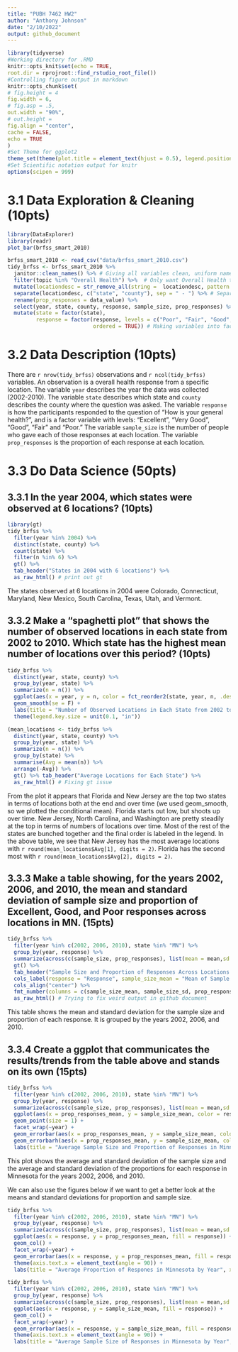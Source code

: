 ```yaml
---
title: "PUBH 7462 HW2"
author: "Anthony Johnson"
date: "2/10/2022"
output: github_document
---
```


```r
library(tidyverse)
#Working directory for .RMD
knitr::opts_knit$set(echo = TRUE,
root.dir = rprojroot::find_rstudio_root_file())
#Controlling figure output in markdown
knitr::opts_chunk$set(
# fig.height = 4
fig.width = 6,
# fig.asp = .5,
out.width = "90%",
# out.height =
fig.align = "center",
cache = FALSE,
echo = TRUE
)
#Set Theme for ggplot2
theme_set(theme(plot.title = element_text(hjust = 0.5), legend.position = "bottom"))
#Set Scientific notation output for knitr
options(scipen = 999)
```

# 3.1 Data Exploration & Cleaning (10pts)

```r
library(DataExplorer)
library(readr)
plot_bar(brfss_smart_2010)
```


```r
brfss_smart_2010 <- read_csv("data/brfss_smart_2010.csv")
tidy_brfss <- brfss_smart_2010 %>%
  janitor::clean_names() %>% # Giving all variables clean, uniform names
  filter(topic %in% "Overall Health") %>%  # Only want Overall Health topic
  mutate(locationdesc = str_remove_all(string =  locationdesc, pattern =  "County")) %>% # Remove the county after each county name because it is redundant
  separate(locationdesc, c("state", "county"), sep = " - ") %>% # Separating state and county into their own columns
  rename(prop_responses = data_value) %>%
  select(year, state, county, response, sample_size, prop_responses) %>%
  mutate(state = factor(state), 
         response = factor(response, levels = c("Poor", "Fair", "Good", "Very good", "Excellent") ,
                           ordered = TRUE)) # Making variables into factors to make them easier to work with
```

# 3.2 Data Description (10pts)

There are `r nrow(tidy_brfss)` observations and `r ncol(tidy_brfss)` variables. An observation is a overall health response from a specific location. The variable `year` describes the year the data was collected (2002-2010). The variable `state` describes which state and `county` describes the county where the question was asked. The variable `response` is how the participants responded to the question of "How is your general health?", and is a factor variable with levels: "Excellent", "Very Good", "Good", "Fair" and "Poor." The variable `sample_size` is the number of people who gave each of those responses at each location. The variable `prop_responses` is the proportion of each response at each location.

# 3.3 Do Data Science (50pts)

## 3.3.1 In the year 2004, which states were observed at 6 locations? (10pts)
```r
library(gt)
tidy_brfss %>%
  filter(year %in% 2004) %>%
  distinct(state, county) %>%
  count(state) %>%
  filter(n %in% 6) %>%
  gt() %>%
  tab_header("States in 2004 with 6 locations") %>%
  as_raw_html() # print out gt
```

The states observed at 6 locations in 2004 were Colorado, Connecticut, Maryland, New Mexico, South Carolina, Texas, Utah, and Vermont.

## 3.3.2 Make a “spaghetti plot” that shows the number of observed locations in each state from 2002 to 2010. Which state has the highest mean number of locations over this period? (10pts)

```r
tidy_brfss %>%
  distinct(year, state, county) %>%
  group_by(year, state) %>%
  summarize(n = n()) %>% 
  ggplot(aes(x = year, y = n, color = fct_reorder2(state, year, n, .desc = T))) +
  geom_smooth(se = F) + 
  labs(title = "Number of Observed Locations in Each State from 2002 to 2010", x = "Year", y = "Number of Locations", color = "State") +
  theme(legend.key.size = unit(0.1, "in"))
```
```r

(mean_locations <- tidy_brfss %>%
  distinct(year, state, county) %>%
  group_by(year, state) %>%
  summarize(n = n()) %>%
  group_by(state) %>%
  summarise(Avg = mean(n)) %>%
  arrange(-Avg)) %>%
  gt() %>% tab_header("Average Locations for Each State") %>%
  as_raw_html() # Fixing gt issue
```




From the plot it appears that Florida and New Jersey are the top two states in terms of locations both at the end and over time (we used geom_smooth, so we plotted the conditional mean). Florida starts out low, but shoots up over time. New Jersey, North Carolina, and Washington are pretty steadily at the top in terms of numbers of locations over time. Most of the rest of the states are bunched together and the final order is labeled in the legend. In the above table, we see that New Jersey has the most average locations with `r round(mean_locations$Avg[1], digits = 2)`. Florida has the second most with `r round(mean_locations$Avg[2], digits = 2)`. 




## 3.3.3 Make a table showing, for the years 2002, 2006, and 2010, the mean and standard deviation of sample size and proportion of Excellent, Good, and Poor responses across locations in MN. (15pts)

```r
tidy_brfss %>%
  filter(year %in% c(2002, 2006, 2010), state %in% "MN") %>%
  group_by(year, response) %>%
  summarize(across(c(sample_size, prop_responses), list(mean = mean,sd = sd))) %>% # Find mean and sd of each value 
  gt() %>%
  tab_header("Sample Size and Proportion of Responses Across Locations in MN") %>%
  cols_label(response = "Response", sample_size_mean = "Mean of Sample Size", sample_size_sd = "Standard Deviation of Sample Size", prop_responses_mean = "Mean of Proportion", prop_responses_sd = "Standard Deviation of Proportion" ) %>%
  cols_align("center") %>%
  fmt_number(columns = c(sample_size_mean, sample_size_sd, prop_responses_mean, prop_responses_sd), decimals = 2) %>%
  as_raw_html() # Trying to fix weird output in github document
```

This table shows the mean and standard deviation for the sample size and proportion of each response. It is grouped by the years 2002, 2006, and 2010.


## 3.3.4 Create a ggplot that communicates the results/trends from the table above and stands on its own (15pts)




```r
tidy_brfss %>%
  filter(year %in% c(2002, 2006, 2010), state %in% "MN") %>%
  group_by(year, response) %>%
  summarize(across(c(sample_size, prop_responses), list(mean = mean,sd = sd))) %>%
  ggplot(aes(x = prop_responses_mean, y = sample_size_mean, color = response)) +
  geom_point(size = 1) +
  facet_wrap(~year) +
  geom_errorbar(aes(x = prop_responses_mean, y = sample_size_mean, color = response, ymin = sample_size_mean - sample_size_sd, ymax = sample_size_mean + sample_size_sd)) +
  geom_errorbarh(aes(x = prop_responses_mean, y = sample_size_mean, color = response, xmin = prop_responses_mean - prop_responses_sd, xmax = prop_responses_mean + prop_responses_sd)) +
  labs(title = "Average Sample Size and Proportion of Responses in Minnesota by Year", x = "Average Proportion of Responses", y = "Average of Sample Size", color = "Response")
```
This plot shows the average and standard deviation of the sample size and the average and standard deviation of the proportions for each response in Minnesota for the years 2002, 2006, and 2010. 

We can also use the figures below if we want to get a better look at the means and standard deviations for proportion and sample size.


```r
tidy_brfss %>%
  filter(year %in% c(2002, 2006, 2010), state %in% "MN") %>%
  group_by(year, response) %>%
  summarize(across(c(sample_size, prop_responses), list(mean = mean,sd = sd))) %>%
  ggplot(aes(x = response, y = prop_responses_mean, fill = response)) +
  geom_col() +
  facet_wrap(~year) +
  geom_errorbar(aes(x = response, y = prop_responses_mean, fill = response, ymin = prop_responses_mean - prop_responses_sd, ymax = prop_responses_mean + prop_responses_sd), position = "dodge") +
  theme(axis.text.x = element_text(angle = 90)) +
  labs(title = "Average Proportion of Respones in Minnesota by Year", x = "Response", y = "Average of Proportion", fill = "Response")
```

```r
tidy_brfss %>%
  filter(year %in% c(2002, 2006, 2010), state %in% "MN") %>%
  group_by(year, response) %>%
  summarize(across(c(sample_size, prop_responses), list(mean = mean,sd = sd))) %>%
  ggplot(aes(x = response, y = sample_size_mean, fill = response)) +
  geom_col() +
  facet_wrap(~year) +
  geom_errorbar(aes(x = response, y = sample_size_mean, fill = response, ymin = sample_size_mean - sample_size_sd, ymax = sample_size_mean + sample_size_sd), position = "dodge") +
  theme(axis.text.x = element_text(angle = 90)) +
  labs(title = "Average Sample Size of Responses in Minnesota by Year", x = "Response", y = "Average of Sample Size", fill = "Response")
```